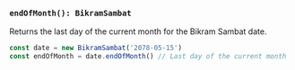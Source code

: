 ### `endOfMonth(): BikramSambat`

Returns the last day of the current month for the Bikram Sambat date.

```jsx copy
const date = new BikramSambat('2078-05-15')
const endOfMonth = date.endOfMonth() // Last day of the current month
```
